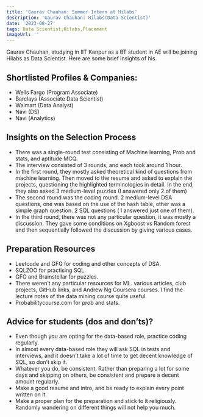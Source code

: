 ```yaml
---
title: 'Gaurav Chauhan: Summer Intern at Hilabs'
description: 'Gaurav Chauhan: Hilabs(Data Scientist)'
date: '2023-08-27'
tags: Data Scientist,Hilabs,Placement
imageUrl: ''
---
```


Gaurav Chauhan, studying in IIT Kanpur as a BT student in AE  will be joining Hilabs as Data Scientist. Here are some brief insights of his.

## Shortlisted Profiles & Companies:
- Wells Fargo (Program Associate)
- Barclays (Associate Data Scientist)
- Walmart (Data Analyst)
- Navi (DS)
- Navi (Analytics)

## Insights on the Selection Process
- There was a single-round test consisting of Machine learning, Prob and stats, and aptitude MCQ.
- The interview consisted of 3 rounds, and each took around 1 hour.
- In the first round, they mostly asked theoretical kind of questions from machine learning. Then moved to the resume and asked to explain the projects, questioning the highlighted
terminologies in detail. In the end, they also asked 3 medium-level puzzles (I answered only 2 of them)
- The second round was the coding round. 2 medium-level DSA questions, one was based on the use of the hash table, other was a simple graph question. 2 SQL questions ( I answered just one of them).
- In the third round, there was not any particular question, it was mostly a discussion. They gave some conditions on Xgboost vs Random forest and then sequentially followed the
discussion by giving various cases.

##  Preparation Resources
- Leetcode and GFG for coding and other concepts of DSA.
- SQLZOO for practising SQL.
- GFG and Brainstellar for puzzles.
- There weren’t any particular resources for ML. various articles, club projects, GitHub
links, and Andrew Ng Coursera courses. I find the lecture notes of the data mining course quite
useful.
- Probabilitycourse.com for prob and stats.

## Advice for students (dos and don’ts)? 
- Even though you are opting for the data-based role, practice coding regularly.
- In almost every data-based role they will ask SQL in tests and interviews, and it doesn’t
take a lot of time to get decent knowledge of SQL, so don’t skip it.
- Whatever you do, be consistent. Rather than preparing a lot for some days and skipping on others, be consistent and prepare a decent amount regularly.
- Make a good resume and intro, and be ready to explain every point written on it.
- Make a proper plan for the preparation and stick to it religiously. Randomly wandering on different things will not help you much.

